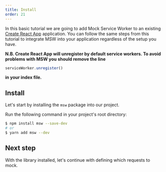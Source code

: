 ```yaml
---
title: Install
order: 21
---
```


In this basic tutorial we are going to add Mock Service Worker to an existing [Create React App](https://create-react-app.dev) application. You can follow the same steps from this tutorial to integrate MSW into your application regardless of the setup you have.

**N.B. Create React App will unregister by default service workers. To avoid problems with MSW you should remove the line**

```js
serviceWorker.unregister()
```

**in your index file.**

## Install

Let's start by installing the `msw` package into our project.

<Action>Run the following command in your project's root directory:</Action>

```bash
$ npm install msw --save-dev
# or
$ yarn add msw --dev
```

## Next step

With the library installed, let's continue with defining which requests to mock.


<PageLink page={MockPage} url="/docs/getting-started/mocks" />
